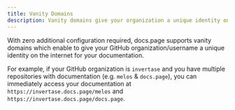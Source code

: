 ```yaml
---
title: Vanity Domains
description: Vanity domains give your organization a unique identity on the internet. Learn how to set up a vanity domain for your organization.
---
```


With zero additional configuration required, docs.page supports vanity domains which enable to give your GitHub organization/username a unique identity on the internet for
your documentation.

For example, if your GitHub organization is `invertase` and you have multiple repositories with documentation (e.g. `melos` & `docs.page`), you can immediately access your documentation at
 `https://invertase.docs.page/melos` and `https://invertase.docs.page/docs.page`.

 